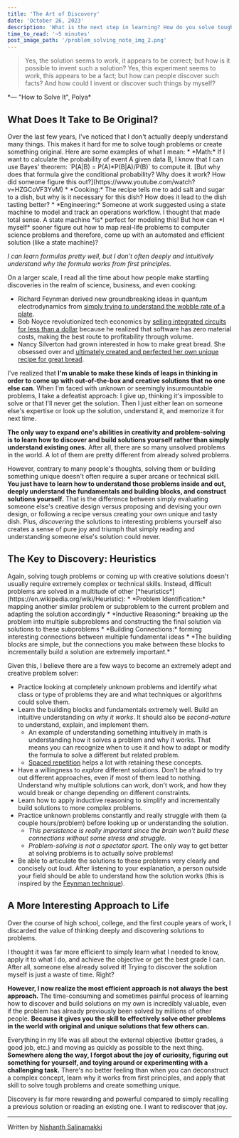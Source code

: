 ```yaml
---
title: 'The Art of Discovery'
date: 'October 26, 2023'
description: 'What is the next step in learning? How do you solve tough problems?'
time_to_read: '~5 minutes'
post_image_path: '/problem_solving_note_img_2.png'
---
```


> Yes, the solution seems to work, it appears to be correct; but how is it possible to invent such a solution?
  Yes, this experiment seems to work, this appears to be a fact; but how can people discover such facts?
  And how could I invent or discover such things by myself?
<div className="text-right font-bold mt-0">
  *— "How to Solve It", Polya*
</div>

<h2 className="text-sky-400">
  What Does It Take to Be Original?
</h2>
Over the last few years, I've noticed that I don't actually deeply understand many things. This makes it hard for me to solve tough problems or create something original.
Here are some examples of what I mean:
* *Math:* If I want to calculate the probability of event A given data B, I know that I can use Bayes' theorem: `P(A|B) = P(A)*P(B|A)/P(B)` to compute it.
[But why does that formula give the conditional probability? Why does it work? How did someone figure this out?](https://www.youtube.com/watch?v=HZGCoVF3YvM)
* *Cooking:* The recipe tells me to add salt and sugar to a dish, but why is it necessary for this dish? How does it lead to the dish tasting better?
* *Engineering:* Someone at work suggested using a state machine to model and track an operations workflow. I thought that made total sense. A state machine *is* perfect for modeling this!
But how can *I myself* sooner figure out how to map real-life problems to computer science problems and therefore, come up with an automated and efficient solution (like a state machine)?

*I can learn formulas pretty well, but I don't often deeply and intuitively understand why the formula works from first principles.*

On a larger scale, I read all the time about how people make startling discoveries in the realm of science, business, and even cooking:
* Richard Feynman derived new groundbreaking ideas in quantum electrodynamics from [simply trying to understand the wobble rate of a plate](https://www.asc.ohio-state.edu/kilcup.1/262/feynman.html).
* Bob Noyce revolutionized tech economics by [selling integrated circuits for less than a dollar](https://stratechery.com/2021/the-relentless-jeff-bezos/#:~:text=The%20first%20tech%20CEO%20to%20truly%20grasp%20how%20tech%20economics%20were%20different%20from%20most%20other%20businesses%20was%20Bob%20Noyce%20(the%20future%20Intel%20founder)%20at%20Fairchild%20Semiconductor.) because he realized that software has zero material costs, making the best route to profitability through volume.
* Nancy Silverton had grown interested in how to make great bread. She obsessed over and [ultimately created and perfected her own unique recipe for great bread](https://la.eater.com/2017/2/17/14647940/nancy-silverton-chefs-table-netflix).

I've realized that **I'm unable to make these kinds of leaps in thinking in order to come up with out-of-the-box and creative solutions that no one else can.**
When I'm faced with unknown or seemingly insurmountable problems, I take a defeatist approach: I give up, thinking it's impossible to solve or that I'll never get the solution.
Then I just either lean on someone else's expertise or look up the solution, understand it, and memorize it for next time.

**The only way to expand one's abilities in creativity and problem-solving is to learn how to discover and build solutions yourself rather than simply understand existing ones.**
After all, there are so many unsolved problems in the world. A lot of them are pretty different from already solved problems.

However, contrary to many people's thoughts, solving them or building something unique doesn't often require a super arcane or technical skill.
**You just have to learn how to understand those problems inside and out, deeply understand the fundamentals and building blocks, and construct solutions yourself.**
That is the difference between simply evaluating someone else's creative design versus proposing and devising your own design, or following a recipe versus creating your own unique and tasty dish.
Plus, *discovering* the solutions to interesting problems yourself also creates a sense of pure joy and triumph that simply reading and understanding someone else's solution could never.

<h2 className="text-sky-400">
  The Key to Discovery: Heuristics
</h2>
Again, solving tough problems or coming up with creative solutions doesn't usually require extremely complex or technical skills.
Instead, difficult problems are solved in a multitude of other [*heuristics*](https://en.wikipedia.org/wiki/Heuristic):
* *Problem Identification:* mapping another similar problem or subproblem to the current problem and adapting the solution accordingly
* *Inductive Reasoning:* breaking up the problem into multiple subproblems and constructing the final solution via solutions to these subproblems
* *Building Connections:* forming interesting connections between multiple fundamental ideas
  * *The building blocks are simple, but the connections you make between these blocks to incrementally build a solution are extremely important.*

Given this, I believe there are a few ways to become an extremely adept and creative problem solver:
* Practice looking at completely unknown problems and identify what class or type of problems they are and what techniques or algorithms could solve them.
* Learn the building blocks and fundamentals extremely well. Build an intuitive understanding on *why it works*. It should also be *second-nature* to understand, explain, and implement them.
  * An example of understanding something intuitively in math is understanding how it solves a problem and why it works.
  That means you can recognize when to use it and how to adapt or modify the formula to solve a different but related problem.
  * [Spaced repetition](https://borretti.me/article/effective-spaced-repetition) helps a lot with retaining these concepts.
* Have a willingness to *explore* different solutions. Don't be afraid to try out different approaches, even if most of them lead to nothing.
Understand why multiple solutions can work, don't work, and how they would break or change depending on different constraints.
* Learn how to apply inductive reasoning to simplify and incrementally build solutions to more complex problems.
* Practice unknown problems constantly and really struggle with them (a couple hours/problem) before looking up or understanding the solution.
  * *This persistence is really important since the brain won't build these connections without some stress and struggle.*
  * *Problem-solving is not a spectator sport.* The only way to get better at solving problems is to actually solve problems!
* Be able to articulate the solutions to these problems very clearly and concisely out loud.
After listening to your explanation, a person outside your field should be able to understand how the solution works
(this is inspired by the [Feynman technique](https://todoist.com/inspiration/feynman-technique)).

<h2 className="text-sky-400">
  A More Interesting Approach to Life
</h2>
Over the course of high school, college, and the first couple years of work, I discarded the value of thinking deeply and discovering solutions to problems.

I thought it was far more efficient to simply learn what I needed to know, apply it to what I do, and achieve the objective or get the best grade I can.
After all, someone else already solved it! Trying to discover the solution myself is just a waste of time. Right?

**However, I now realize the most efficient approach is not always the best approach.**
The time-consuming and sometimes painful process of learning how to discover and build solutions on my own is incredibly valuable, even if the problem has already previously been solved by millions of other people.
**Because it gives you the skill to effectively solve other problems in the world with original and unique solutions that few others can.**

Everything in my life was all about the external objective (better grades, a good job, etc.) and moving as quickly as possible to the next thing.
**Somewhere along the way, I forgot about the joy of curiosity, figuring out something for yourself, and toying around or experimenting with a challenging task.**
There's no better feeling than when you can deconstruct a complex concept, learn why it works from first principles, and apply that skill to solve tough problems and create something unique.

Discovery is far more rewarding and powerful compared to simply recalling a previous solution or reading an existing one. I want to rediscover that joy.

<hr class="my-6 border-gray-200 sm:mx-auto dark:border-gray-700 lg:my-8" />
<span class="block italic text-sm text-gray-500 sm:text-center dark:text-gray-400 my-6">Written by <a href="https://nsalina.com" class="hover:underline">Nishanth Salinamakki</a></span>
